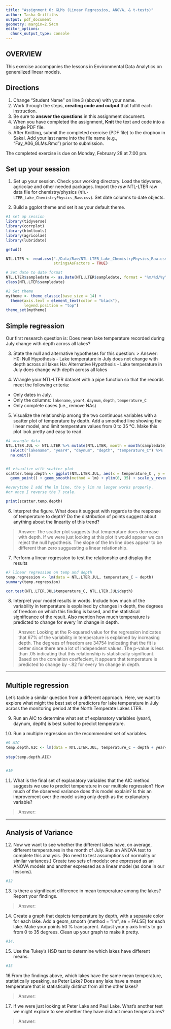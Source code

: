 ```yaml
---
title: "Assignment 6: GLMs (Linear Regressios, ANOVA, & t-tests)"
author: Tasha Griffiths
output: pdf_document
geometry: margin=2.54cm
editor_options: 
  chunk_output_type: console
---
```


## OVERVIEW

This exercise accompanies the lessons in Environmental Data Analytics on generalized linear models. 

## Directions
1. Change "Student Name" on line 3 (above) with your name.
2. Work through the steps, **creating code and output** that fulfill each instruction.
3. Be sure to **answer the questions** in this assignment document.
4. When you have completed the assignment, **Knit** the text and code into a single PDF file.
5. After Knitting, submit the completed exercise (PDF file) to the dropbox in Sakai. Add your last name into the file name (e.g., "Fay_A06_GLMs.Rmd") prior to submission.

The completed exercise is due on Monday, February 28 at 7:00 pm.

## Set up your session 
1. Set up your session. Check your working directory. Load the tidyverse, agricolae and other needed packages. Import the *raw* NTL-LTER raw data file for chemistry/physics (`NTL-LTER_Lake_ChemistryPhysics_Raw.csv`). Set date columns to date objects.

2. Build a ggplot theme and set it as your default theme.

```r
#1 set up session
library(tidyverse)
library(corrplot)
library(htmltools)
library(agricolae)
library(lubridate)

getwd()

NTL.LTER <- read.csv("./Data/Raw/NTL-LTER_Lake_ChemistryPhysics_Raw.csv",
                     stringsAsFactors = TRUE)

# Set date to date format
NTL.LTER$sampledate <- as.Date(NTL.LTER$sampledate, format = "%m/%d/%y")
class(NTL.LTER$sampledate)

#2 Set theme
mytheme <- theme_classic(base_size = 14) +
  theme(axis.text = element_text(color = "black"), 
        legend.position = "top")
theme_set(mytheme)

```

## Simple regression
Our first research question is: Does mean lake temperature recorded during July change with depth across all lakes?

3. State the null and alternative hypotheses for this question:
> Answer:
H0: Null Hypothesis - Lake temperature in July does not change with depth across all lakes 
Ha: Alternative Hypothesis - Lake temperature in July does change with depth across all lakes


4.  Wrangle your NTL-LTER dataset with a pipe function so that the records meet the following criteria: 
 * Only dates in July. 
 * Only the columns: `lakename`, `year4`, `daynum`, `depth`, `temperature_C`
 * Only complete cases (i.e., remove NAs)

5. Visualize the relationship among the two continuous variables with a scatter plot of temperature by depth. Add a smoothed line showing the linear model, and limit temperature values from 0 to 35 °C. Make this plot look pretty and easy to read.

```r
#4 wrangle data
NTL.LTER.JUL <- NTL.LTER %>% mutate(NTL.LTER, month = month(sampledate)) %>% 
  select("lakename", "year4", "daynum", "depth", "temperature_C") %>% 
  na.omit()


#5 visualize with scatter plot
scatter.temp.depth <- ggplot(NTL.LTER.JUL, aes(x = temperature_C , y = depth)) + 
  geom_point() + geom_smooth(method = lm) + ylim(0, 35) + scale_y_reverse() 

#everytime I add the lm line, the y lim no longer works properly. 
#or once I reverse the 7 scale. 

print(scatter.temp.depth)

```


6. Interpret the figure. What does it suggest with regards to the response of temperature to depth? Do the distribution of points suggest about anything about the linearity of this trend?

> Answer: The scatter plot suggests that temperature does decrease with depth. If we were just looking at this plot it would appear we can reject the null hypothesis. The slope of the lm line does appear to be different than zero sugguesting a linear relationship. 


7. Perform a linear regression to test the relationship and display the results

```r
#7 linear regression on temp and depth 
temp.regression <- lm(data = NTL.LTER.JUL, temperature_C ~ depth)
summary(temp.regression)

cor.test(NTL.LTER.JUL$temperature_C, NTL.LTER.JUL$depth)

```


8. Interpret your model results in words. Include how much of the variability in temperature is explained by changes in depth, the degrees of freedom on which this finding is based, and the statistical significance of the result. Also mention how much temperature is predicted to change for every 1m change in depth. 

> Answer: Looking at the R-squared value for the regression indicates that 67% of the variability in temperature is explained by increasing depth. The degrees of freedom are 34754 indicating that the fit is better since there are a lot of independent values. The p-value is less than .05 indicating that this relationship is statistically significant. Based on the corelation coeffecient, it appears that temperature is predicted to change by -.82 for every 1m change in depth. 


---

## Multiple regression
Let's tackle a similar question from a different approach. Here, we want to explore what might the best set of predictors for lake temperature in July across the monitoring period at the North Temperate Lakes LTER. 


9. Run an AIC to determine what set of explanatory variables (year4, daynum, depth) is best suited to predict temperature.

10. Run a multiple regression on the recommended set of variables. 

```r
#9 AIC
temp.depth.AIC <- lm(data = NTL.LTER.JUL, temperature_C ~ depth + year4 + daynum)
                     
step(temp.depth.AIC)


#10


```

11. What is the final set of explanatory variables that the AIC method suggests we use to predict temperature in our multiple regression? How much of the observed variance does this model explain? Is this an improvement over the model using only depth as the explanatory variable?

> Answer: 



---
## Analysis of Variance

12. Now we want to see whether the different lakes have, on average, different temperatures in the month of July. Run an ANOVA test to complete this analysis. (No need to test assumptions of normality or similar variances.) Create two sets of models: one expressed as an ANOVA models and another expressed as a linear model (as done in our lessons).

```r
#12


```

13. Is there a significant difference in mean temperature among the lakes? Report your findings. 

> Answer: 



14. Create a graph that depicts temperature by depth, with a separate color for each lake. Add a geom_smooth (method = "lm", se = FALSE) for each lake. Make your points 50 % transparent. Adjust your y axis limits to go from 0 to 35 degrees. Clean up your graph to make it pretty. 

```r
#14.


```

15. Use the Tukey's HSD test to determine which lakes have different means.

```r
#15


```

16.From the findings above, which lakes have the same mean temperature, statistically speaking, as Peter Lake? Does any lake have a mean temperature that is statistically distinct from all the other lakes?

>Answer:

 

17. If we were just looking at Peter Lake and Paul Lake. What's another test we might explore to see whether they have distinct mean temperatures? 

>Answer: 


